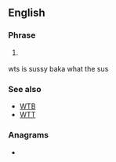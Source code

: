 ==English==

===Phrase===
{{en-phrase}}

# {{lb|en|Internet slang}} {{initialism of|en|[[want]]/[[willing]]/[[wait]]ing to [[sell]]}}
wts is sussy baka what the sus

===See also===
* [[WTB]]
* [[WTT]]

===Anagrams===
* {{anagrams|en|a=stw|SWT|TWs}}